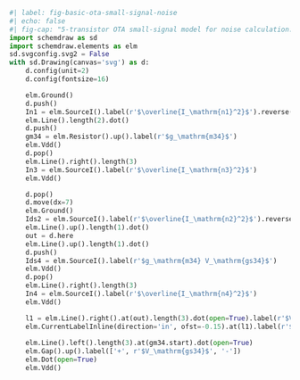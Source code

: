 ```python
#| label: fig-basic-ota-small-signal-noise
#| echo: false
#| fig-cap: "5-transistor OTA small-signal model for noise calculation."
import schemdraw as sd
import schemdraw.elements as elm
sd.svgconfig.svg2 = False
with sd.Drawing(canvas='svg') as d:
    d.config(unit=2)
    d.config(fontsize=16)

    elm.Ground()
    d.push()
    In1 = elm.SourceI().label(r'$\overline{I_\mathrm{n1}^2}$').reverse()
    elm.Line().length(2).dot()
    d.push()
    gm34 = elm.Resistor().up().label(r'$g_\mathrm{m34}$')
    elm.Vdd()
    d.pop()
    elm.Line().right().length(3)
    In3 = elm.SourceI().label(r'$\overline{I_\mathrm{n3}^2}$')
    elm.Vdd()

    d.pop()
    d.move(dx=7)
    elm.Ground()
    Ids2 = elm.SourceI().label(r'$\overline{I_\mathrm{n2}^2}$').reverse()
    elm.Line().up().length(1).dot()
    out = d.here
    elm.Line().up().length(1).dot()
    d.push()
    Ids4 = elm.SourceI().label(r'$g_\mathrm{m34} V_\mathrm{gs34}$')
    elm.Vdd()
    d.pop()
    elm.Line().right().length(3)
    In4 = elm.SourceI().label(r'$\overline{I_\mathrm{n4}^2}$')
    elm.Vdd()

    l1 = elm.Line().right().at(out).length(3).dot(open=True).label(r'$V_\mathrm{out}$', 'right')
    elm.CurrentLabelInline(direction='in', ofst=-0.15).at(l1).label(r'$\overline{I_\mathrm{n}^2$')
    
    elm.Line().left().length(3).at(gm34.start).dot(open=True)
    elm.Gap().up().label(['+', r'$V_\mathrm{gs34}$', '-'])
    elm.Dot(open=True)
    elm.Vdd()
```